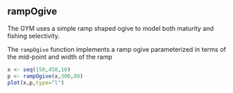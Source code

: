 ## rampOgive

The GYM uses a simple ramp shaped ogive to model both maturity and
fishing selectivity.


The `rampOgive` function implements a ramp ogive parameterized in
terms of the mid-point and width of the ramp
```r
x <- seq(150,450,10)
p <- rampOgive(x,300,80)
plot(x,p,type="l")
```
